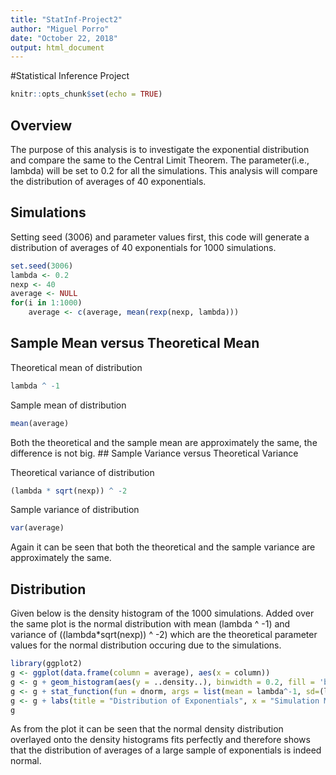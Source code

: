 ```yaml
---
title: "StatInf-Project2"
author: "Miguel Porro"
date: "October 22, 2018"
output: html_document
---
```


#Statistical Inference Project


```r
knitr::opts_chunk$set(echo = TRUE)
```

## Overview

The purpose of this analysis is to investigate the exponential distribution and compare the same to the Central Limit Theorem.
The parameter(i.e., lambda) will be set to 0.2 for all the simulations. This analysis will compare the distribution of averages 
of 40 exponentials. 

## Simulations

Setting seed (3006) and parameter values first, this code will generate a distribution of averages of 40 exponentials for 1000 simulations.

```r
set.seed(3006)
lambda <- 0.2
nexp <- 40
average <- NULL
for(i in 1:1000)
    average <- c(average, mean(rexp(nexp, lambda)))
```

## Sample Mean versus Theoretical Mean 

Theoretical mean of distribution

```r
lambda ^ -1
```

Sample mean of distribution 

```r
mean(average)
```

Both the theoretical and the sample mean are approximately the same, the difference is not big.
## Sample Variance versus Theoretical Variance

Theoretical variance of distribution

```r
(lambda * sqrt(nexp)) ^ -2
```

Sample variance of distribution 

```r
var(average)
```

Again it can be seen that both the theoretical and the sample variance are approximately the same. 

## Distribution

Given below is the density histogram of the 1000 simulations. Added over the same plot is the normal distribution with mean (lambda ^ -1)
and variance of ((lambda*sqrt(nexp)) ^ -2) which are the theoretical parameter values for the normal distribution occuring due to the simulations.

```r
library(ggplot2)
g <- ggplot(data.frame(column = average), aes(x = column))
g <- g + geom_histogram(aes(y = ..density..), binwidth = 0.2, fill = 'blue', color = 'black')
g <- g + stat_function(fun = dnorm, args = list(mean = lambda^-1, sd=(lambda*sqrt(nexp))^-1), size=2)
g <- g + labs(title = "Distribution of Exponentials", x = "Simulation Means", y = "Density")
g
```

As from the plot it can be seen that the normal density distribution overlayed onto the density histograms fits perfectly and therefore
shows that the distribution of averages of a large sample of exponentials is indeed normal. 
